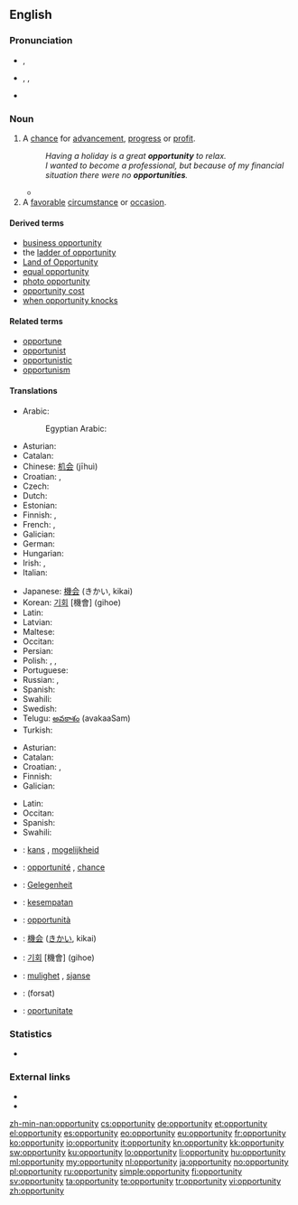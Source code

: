 {{also|Opportunity}}
==English==
{{wikipedia}}

===Pronunciation===
* {{a|UK}} {{IPA|/ˌɒp.əˈtjuː.nɪ.ti/}}, {{X-SAMPA|/%Qp.@"tju:.nI.ti/}}
* {{a|US}} {{enPR|ä'pər-to͞oʹnə-tē}}, {{IPA|/ˌɑpɚˈtunəti/}}, {{X-SAMPA|/%Ap@`"tun@ti/}}
* {{audio|en-us-opportunity.ogg|Audio (US)}}

===Noun===
{{en-noun|pl=opportunities}}

# A [[chance]] for [[advancement]], [[progress]] or [[profit]].
#: ''Having a holiday is a great '''opportunity''' to relax.''
#: ''I wanted to become a professional, but because of my financial situation there were no '''opportunities'''.''
#* {{quote-news
|year=2011
|date=October 23
|author=Becky Ashton
|title=QPR 1 - 0 Chelsea
|work=BBC Sport
|url=http://news.bbc.co.uk/sport2/hi/football/eng_prem/15325522.stm
|page=
|passage=Chelsea also struggled to keep possession as QPR harried and chased at every '''opportunity''', giving their opponents no time on the ball.}}
# A [[favorable]] [[circumstance]] or [[occasion]].

====Derived terms====
* [[business opportunity]]
* the [[ladder of opportunity]]
* [[Land of Opportunity]]
* [[equal opportunity]]
* [[photo opportunity]]
* [[opportunity cost]]
* [[when opportunity knocks]]

====Related terms====
* [[opportune]]
* [[opportunist]]
* [[opportunistic]]
* [[opportunism]]

====Translations====
{{trans-top|chance for advancement, progress or profit}}
* Arabic: {{Arab|[[فرصة]]}} {{IPAchar|(fúrʂa)}} {{f}}
*: Egyptian Arabic: {{tø|arz|فرصة|f|tr=furṣa|sc=Arab}}
* Asturian: {{t|ast|oportunidá|f}}
* Catalan: {{t|ca|oportunitat|f}}
* Chinese: [[机会]] (jīhuì)
* Croatian: {{t-|hr|prilika|f}}, {{t-|hr|prigoda|f}}
* Czech: {{t-|cs|příležitost|f}}
* Dutch: {{t+|nl|kans|f}}
* Estonian: {{t-|et|võimalus}}
* Finnish: {{t+|fi|tilaisuus}}, {{t+|fi|mahdollisuus}}
* French: {{t+|fr|occasion|f}}, {{t|fr|opportunité|f}}
* Galician: {{t|gl|oportunidade|f}}
* German: {{t+|de|Gelegenheit|f}}
* Hungarian: {{t+|hu|alkalom}}
* Irish: {{t|ga|faill|f}}, {{t|ga|deis|f}}
* Italian: {{t+|it|occasione|f}}
{{trans-mid}}
* Japanese: [[機会]] (きかい, kikai)
* Korean: [[기회]] [機會] (gihoe)
* Latin: {{t|la|opportunitas|f}}
* Latvian: {{t|lv|iespēja|f}}
* Maltese: {{t|mt|opportunità|f|xs=Maltese}}
* Occitan: {{t|oc|oportunitat|f}}
* Persian: {{t-|fa|فرصت|tr=forsat|xs=Persian}}
* Polish: {{t|pl|możliwość|f}}, {{t+|pl|okazja|f}}, {{t|pl|sposobność|f}}
* Portuguese: {{t+|pt|oportunidade|f}}
* Russian: {{t+|ru|возможность|f|tr=vozmóžnost’}}, {{t+|ru|шанс|m|tr=šans}}
* Spanish: {{t+|es|oportunidad|f}}
* Swahili: {{t+|sw|fursa|xs=Swahili}}
* Swedish: {{t+|sv|tillfälle}}
* Telugu: [[అవకాశం]] (avakaaSam)
* Turkish: {{t|tr|fırsat}}
{{trans-bottom}}

{{trans-top|favorable circumstance or occasion}}
* Asturian: {{t|ast|oportunidá|f}}
* Catalan: {{t|ca|oportunitat|f}}
* Croatian: {{t-|hr|prilika|f}}, {{t-|hr|prigoda|f}}
* Finnish: {{t+|fi|tilaisuus}}
* Galician: {{t|gl|oportunidade|f}}
{{trans-mid}}
* Latin: {{t|la|opportunitas|f}}
* Occitan: {{t|oc|oportunitat|f}}
* Spanish: {{t+|es|oportunidad|f}}
* Swahili: {{t+|sw|fursa|xs=Swahili}}
{{trans-bottom}}

{{checktrans-top}}
* {{ttbc|nl}}: [[kans]] {{f}}, [[mogelijkheid]] {{f}}
* {{ttbc|fr}}: [[opportunité]] {{f}}, [[chance#French|chance]] {{f}}
* {{ttbc|de}}: [[Gelegenheit]] {{f}}
* {{ttbc|id}}: [[sempat|kesempatan]]
* {{ttbc|it}}: [[opportunità]] {{f}}
* {{ttbc|ja}}: [[機会]] ([[きかい]], kikai)
* {{ttbc|ko}}: [[기회]] [機會] (gihoe)
* {{ttbc|no}}: [[mulighet]] {{f}}, [[sjanse]] {{f}}
* {{ttbc|fa}}: {{fa-Arab|[[فرصت]]}} (forsat)
* {{ttbc|ro}}: [[oportunitate]] {{f}}
{{trans-bottom}}

===Statistics===
* {{rank|begin|wait|laughed|791|opportunity|lines|personal|due}}

===External links===
* {{R:Webster 1913}}
* {{R:Century 1911}}

[[zh-min-nan:opportunity]]
[[cs:opportunity]]
[[de:opportunity]]
[[et:opportunity]]
[[el:opportunity]]
[[es:opportunity]]
[[eo:opportunity]]
[[eu:opportunity]]
[[fr:opportunity]]
[[ko:opportunity]]
[[io:opportunity]]
[[it:opportunity]]
[[kn:opportunity]]
[[kk:opportunity]]
[[sw:opportunity]]
[[ku:opportunity]]
[[lo:opportunity]]
[[li:opportunity]]
[[hu:opportunity]]
[[ml:opportunity]]
[[my:opportunity]]
[[nl:opportunity]]
[[ja:opportunity]]
[[no:opportunity]]
[[pl:opportunity]]
[[ru:opportunity]]
[[simple:opportunity]]
[[fi:opportunity]]
[[sv:opportunity]]
[[ta:opportunity]]
[[te:opportunity]]
[[tr:opportunity]]
[[vi:opportunity]]
[[zh:opportunity]]